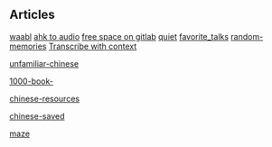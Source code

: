== Articles ==
[[waabl]]
[[ahk to audio]]
[[free space on gitlab]]
[[quiet]]
[[favorite_talks]]
[[random-memories]]
[[idea_trans_subs|Transcribe with context]]

[[unfamiliar-chinese]]

[[1000-book-]]

[[chinese-resources]]

[[chinese-saved]]

[[maze]]
